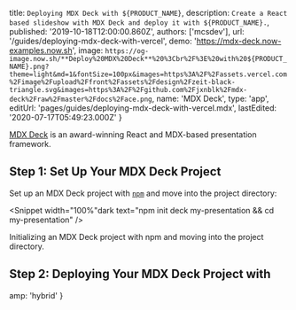 
  title: `Deploying MDX Deck with ${PRODUCT_NAME}`,
  description: `Create a React based slideshow with MDX Deck and deploy it with ${PRODUCT_NAME}.`,
  published: '2019-10-18T12:00:00.860Z',
  authors: ['mcsdev'],
  url: '/guides/deploying-mdx-deck-with-vercel',
  demo: 'https://mdx-deck.now-examples.now.sh',
  image: `https://og-image.now.sh/**Deploy%20MDX%20Deck**%20%3Cbr%2F%3E%20with%20${PRODUCT_NAME}.png?theme=light&md=1&fontSize=100px&images=https%3A%2F%2Fassets.vercel.com%2Fimage%2Fupload%2Ffront%2Fassets%2Fdesign%2Fzeit-black-triangle.svg&images=https%3A%2F%2Fgithub.com%2Fjxnblk%2Fmdx-deck%2Fraw%2Fmaster%2Fdocs%2Face.png`,
  name: 'MDX Deck',
  type: 'app',
  editUrl: 'pages/guides/deploying-mdx-deck-with-vercel.mdx',
  lastEdited: '2020-07-17T05:49:23.000Z'
}

[MDX Deck](https://github.com/jxnblk/mdx-deck) is an award-winning React and MDX-based presentation framework.

## Step 1: Set Up Your MDX Deck Project

Set up an MDX Deck project with [`npm`](https://www.npmjs.com) and move into the project directory:

<Snippet width="100%"dark text="npm init deck my-presentation && cd my-presentation" />
<Caption>Initializing an MDX Deck project with <Link href="https://www.npmjs.com">npm</Link> and moving into the project directory.</Caption>

## Step 2: Deploying Your MDX Deck Project with <NameWrapper name={PRODUCT_NAME} />

<DeploySection meta={meta} />


  amp: 'hybrid'
}
